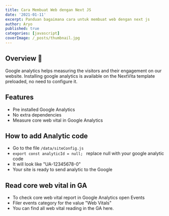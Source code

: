 ```yaml
---
title: Cara Membuat Web dengan Next JS
date: '2021-01-11'
excerpt: Panduan bagaimana cara untuk membuat web dengan next js
author: Aryo
published: true
categories: [javascript]
coverImage: /_posts/thumbnail.jpg
---
```


## Overview 📝

Google analytics helps measuring the visitors and their engagement on our website. Installing google analytics is available on the NextVita template preloaded, no need to configure it. 


## Features
- Pre installed Google Analytics
- No extra dependencies
- Measure core web vital in Google Analytics

## How to add Analytic code
- Go to the file ``` /data/siteConfig.js ``` 
- ```export const analyticId = null; ``` replace null with your google analytic code 
- It will look like "UA-12345678-0" 
- Your site is ready to send analytic to the Google

## Read core web vital in GA

- To check core web vital report in Google Analytics open Events
- Filer events category for the value "Web Vitals" 
- You can find all web vital reading in the GA here. 
